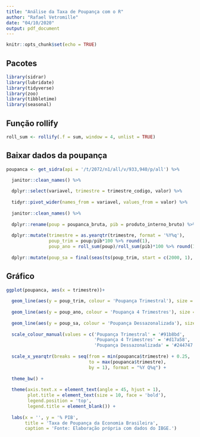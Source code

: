 ```yaml
---
title: "Análise da Taxa de Poupança com o R"
author: "Rafael Vetromille"
date: "04/10/2020"
output: pdf_document
---
```


```r
knitr::opts_chunk$set(echo = TRUE)
```

## Pacotes

```r
library(sidrar)
library(lubridate)
library(tidyverse)
library(zoo)
library(tibbletime)
library(seasonal)
```

## Função rollify
```r
roll_sum <- rollify(.f = sum, window = 4, unlist = TRUE)
```

## Baixar dados da poupança
```r
poupanca <- get_sidra(api = '/t/2072/n1/all/v/933,940/p/all') %>% 
  
  janitor::clean_names() %>% 

  dplyr::select(variavel, trimestre = trimestre_codigo, valor) %>%
  
  tidyr::pivot_wider(names_from = variavel, values_from = valor) %>% 
  
  janitor::clean_names() %>% 
  
  dplyr::rename(poup = poupanca_bruta, pib = produto_interno_bruto) %>% 
  
  dplyr::mutate(trimestre = as.yearqtr(trimestre, format = '%Y%q'), 
                poup_trim = poup/pib*100 %>% round(1),
                poup_ano = roll_sum(poup)/roll_sum(pib)*100 %>% round(1)) %>% 
  
  dplyr::mutate(poup_sa = final(seas(ts(poup_trim, start = c(2000, 1), freq = 4))))
```

\newpage

## Gráfico

```r
ggplot(poupanca, aes(x = trimestre))+
  
  geom_line(aes(y = poup_trim, colour = 'Poupança Trimestral'), size = .8) +
  
  geom_line(aes(y = poup_ano, colour = 'Poupança 4 Trimestres'), size = .8) + 
  
  geom_line(aes(y = poup_sa, colour = 'Poupança Dessazonalizada'), size = .8) + 
  
  scale_colour_manual(values = c('Poupança Trimestral' = '#91b8bd',
                                 'Poupança 4 Trimestres' = '#d17a58',
                                 'Poupança Dessazonalizada' = '#244747')) +
  
  scale_x_yearqtr(breaks = seq(from = min(poupanca$trimestre) + 0.25,
                               to = max(poupanca$trimestre),
                               by = 1), format = "%Y Q%q") + 
  
  theme_bw() + 
  
  theme(axis.text.x = element_text(angle = 45, hjust = 1),
        plot.title = element_text(size = 10, face = 'bold'),
        legend.position = 'top', 
        legend.title = element_blank()) + 
  
  labs(x = '', y = '% PIB',
       title = 'Taxa de Poupança da Economia Brasileira',
       caption = 'Fonte: Elaboração própria com dados do IBGE.')

```

